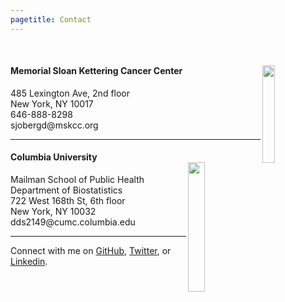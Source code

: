 ```yaml
---
pagetitle: Contact
---
```

<br>

<link rel="stylesheet" href="styles.css" type="text/css">

#### <b>Memorial Sloan Kettering Cancer Center</b> <img src="images/logo-mskcc.png" style="width:20%;" align="right">
485 Lexington Ave, 2nd floor<br>
New York, NY 10017<br>
646-888-8298<br>
sjobergd@mskcc.org<br>

----  

#### <b>Columbia University</b><br> <img src="images/logo-columbia.png" style="width:23%;" align="right">  
Mailman School of Public Health<br>
Department of Biostatistics<br>
722 West 168th St, 6th floor<br>
New York, NY 10032<br>
dds2149@cumc.columbia.edu<br>

----
Connect with me on <a href="https://github.com/ddsjoberg">GitHub</a>, <a href="https://twitter.com/statistishdan">Twitter</a>, or <a href="https://linkedin.com/in/ddsjoberg/">Linkedin</a>.
